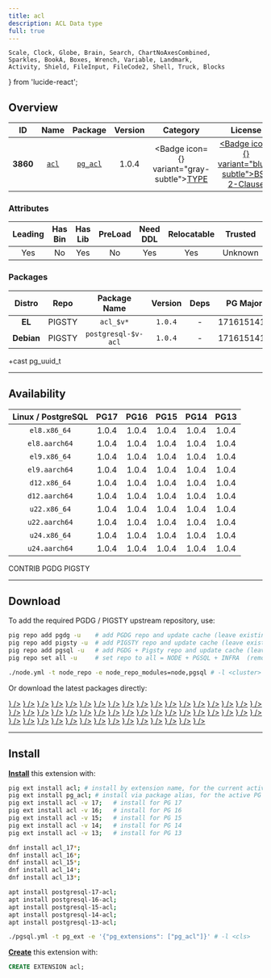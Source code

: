 ```yaml
---
title: acl
description: ACL Data type
full: true
---
```


    Scale, Clock, Globe, Brain, Search, ChartNoAxesCombined,
    Sparkles, BookA, Boxes, Wrench, Variable, Landmark,
    Activity, Shield, FileInput, FileCode2, Shell, Truck, Blocks
} from 'lucide-react';

## Overview

| <TooltipIconButton tooltip="Extension unique identifier" side="top">ID</TooltipIconButton> | <TooltipIconButton tooltip="Extension name" side="top">Name</TooltipIconButton> | <TooltipIconButton tooltip="Package name for installation" side="top">Package</TooltipIconButton> | <TooltipIconButton tooltip="Latest available extension version" side="top">Version</TooltipIconButton> | <TooltipIconButton tooltip="Extension category" side="top">Category</TooltipIconButton> | <TooltipIconButton tooltip="Open source license" side="top">License</TooltipIconButton> | <TooltipIconButton tooltip="Programming language" side="top">Lang</TooltipIconButton> |
|:--------:|:--------:|:----------:|:--------------:|:---------------------------------------:|:------------------------------------------------------:|:----:|
| **3860** | [`acl`](https://github.com/arkhipov/acl) | [`pg_acl`](/ext/acl) | 1.0.4 | <Badge icon={<Boxes />} variant="gray-subtle"><a href="/ext/type" className="no-underline">TYPE</a></Badge> | <a href="/ext/list/license#bsd-2-clause" className="no-underline"><Badge icon={<Scale />} variant="blue-subtle">BSD 2-Clause</Badge></a> | <a href="/ext/list/lang#c"><Badge icon={<FileCode2 />} variant="blue-subtle">C</Badge></a> |

### Attributes

| <TooltipIconButton tooltip="The Primary Leading extension in the Package" side="top">Leading</TooltipIconButton> | <TooltipIconButton tooltip="Contains binary utils" side="top">Has Bin</TooltipIconButton> | <TooltipIconButton tooltip="Contains .so shared library files" side="top">Has Lib</TooltipIconButton> | <TooltipIconButton tooltip="Requires preloading via shared_preload_libraries" side="top">PreLoad</TooltipIconButton> | <TooltipIconButton tooltip="Requires CREATE EXTENSION DDL command" side="top">Need DDL</TooltipIconButton> | <TooltipIconButton tooltip="Can be installed in any schema" side="top">Relocatable</TooltipIconButton> | <TooltipIconButton tooltip="Can be created by non-superuser" side="top">Trusted</TooltipIconButton> | <TooltipIconButton tooltip="Schemas used by this extension" side="top">Schemas</TooltipIconButton> |
|:-------:|:-------:|:-------:|:-------:|:--------:|:-----------:|:-------:|:-------:|
| Yes | No | Yes | No | Yes | Yes | Unknown | - |

### Packages

| <TooltipIconButton tooltip="Linux distribution family, EL or Debian" side="top">Distro</TooltipIconButton> | <TooltipIconButton tooltip="Package repository" side="top">Repo</TooltipIconButton> | <TooltipIconButton tooltip="The RPM/DEB Package Name Pattern (replace $v with real pg major)" side="top">Package Name</TooltipIconButton> | <TooltipIconButton tooltip="Latest package version" side="top">Version</TooltipIconButton> | <TooltipIconButton tooltip="RPM/DEB Package dependencies" side="top">Deps</TooltipIconButton> | <TooltipIconButton tooltip="Available in these PostgreSQL Major Versions" side="top">PG Major</TooltipIconButton> |
|:----------:|:--------:|:------------------------:|:-----------:|:------------:|:------------------:|
|   **EL**   | <Badge variant="amber-subtle"><span className="font-bold">PIGSTY</span></Badge> | `acl_$v*` | `1.0.4` | - | <Badge variant="green-subtle">17</Badge><Badge variant="green-subtle">16</Badge><Badge variant="green-subtle">15</Badge><Badge variant="green-subtle">14</Badge><Badge variant="green-subtle">13</Badge> |
| **Debian** | <Badge variant="amber-subtle"><span className="font-bold">PIGSTY</span></Badge> | `postgresql-$v-acl` | `1.0.4` | - | <Badge variant="green-subtle">17</Badge><Badge variant="green-subtle">16</Badge><Badge variant="green-subtle">15</Badge><Badge variant="green-subtle">14</Badge><Badge variant="green-subtle">13</Badge> |


<Callout title="Comments" type="info">
    +cast pg_uuid_t
</Callout>


------

## Availability

| <TooltipIconButton tooltip="Linux Distro Arch / PostgreSQL Major Version" side="top">Linux / PostgreSQL </TooltipIconButton> | **PG17** | **PG16** | **PG15** | **PG14** | **PG13** |
|:-----:|:-----:|:-----:|:-----:|:-----:|:-----:|
| `el8.x86_64` | <Badge variant="amber-subtle">1.0.4</Badge> | <Badge variant="amber-subtle">1.0.4</Badge> | <Badge variant="amber-subtle">1.0.4</Badge> | <Badge variant="amber-subtle">1.0.4</Badge> | <Badge variant="amber-subtle">1.0.4</Badge> |
| `el8.aarch64` | <Badge variant="amber-subtle">1.0.4</Badge> | <Badge variant="amber-subtle">1.0.4</Badge> | <Badge variant="amber-subtle">1.0.4</Badge> | <Badge variant="amber-subtle">1.0.4</Badge> | <Badge variant="amber-subtle">1.0.4</Badge> |
| `el9.x86_64` | <Badge variant="amber-subtle">1.0.4</Badge> | <Badge variant="amber-subtle">1.0.4</Badge> | <Badge variant="amber-subtle">1.0.4</Badge> | <Badge variant="amber-subtle">1.0.4</Badge> | <Badge variant="amber-subtle">1.0.4</Badge> |
| `el9.aarch64` | <Badge variant="amber-subtle">1.0.4</Badge> | <Badge variant="amber-subtle">1.0.4</Badge> | <Badge variant="amber-subtle">1.0.4</Badge> | <Badge variant="amber-subtle">1.0.4</Badge> | <Badge variant="amber-subtle">1.0.4</Badge> |
| `d12.x86_64` | <Badge variant="amber-subtle">1.0.4</Badge> | <Badge variant="amber-subtle">1.0.4</Badge> | <Badge variant="amber-subtle">1.0.4</Badge> | <Badge variant="amber-subtle">1.0.4</Badge> | <Badge variant="amber-subtle">1.0.4</Badge> |
| `d12.aarch64` | <Badge variant="amber-subtle">1.0.4</Badge> | <Badge variant="amber-subtle">1.0.4</Badge> | <Badge variant="amber-subtle">1.0.4</Badge> | <Badge variant="amber-subtle">1.0.4</Badge> | <Badge variant="amber-subtle">1.0.4</Badge> |
| `u22.x86_64` | <Badge variant="amber-subtle">1.0.4</Badge> | <Badge variant="amber-subtle">1.0.4</Badge> | <Badge variant="amber-subtle">1.0.4</Badge> | <Badge variant="amber-subtle">1.0.4</Badge> | <Badge variant="amber-subtle">1.0.4</Badge> |
| `u22.aarch64` | <Badge variant="amber-subtle">1.0.4</Badge> | <Badge variant="amber-subtle">1.0.4</Badge> | <Badge variant="amber-subtle">1.0.4</Badge> | <Badge variant="amber-subtle">1.0.4</Badge> | <Badge variant="amber-subtle">1.0.4</Badge> |
| `u24.x86_64` | <Badge variant="amber-subtle">1.0.4</Badge> | <Badge variant="amber-subtle">1.0.4</Badge> | <Badge variant="amber-subtle">1.0.4</Badge> | <Badge variant="amber-subtle">1.0.4</Badge> | <Badge variant="amber-subtle">1.0.4</Badge> |
| `u24.aarch64` | <Badge variant="amber-subtle">1.0.4</Badge> | <Badge variant="amber-subtle">1.0.4</Badge> | <Badge variant="amber-subtle">1.0.4</Badge> | <Badge variant="amber-subtle">1.0.4</Badge> | <Badge variant="amber-subtle">1.0.4</Badge> |

<Badge variant="green-subtle"><span className="font-black">CONTRIB</span></Badge> <Badge variant="blue-subtle"><span className="font-black">PGDG</span></Badge> <Badge variant="amber-subtle"><span className="font-black">PIGSTY</span></Badge>

------

## Download

To add the required PGDG / PIGSTY upstream repository, use:

```bash tab="pig"
pig repo add pgdg -u    # add PGDG repo and update cache (leave existing repos)
pig repo add pigsty -u  # add PIGSTY repo and update cache (leave existing repos)
pig repo add pgsql -u   # add PGDG + Pigsty repo and update cache (leave existing repos)
pig repo set all -u     # set repo to all = NODE + PGSQL + INFRA  (remove existing repos)
```
```bash tab="pigsty"
./node.yml -t node_repo -e node_repo_modules=node,pgsql # -l <cluster>
```

Or download the latest packages directly:

<Files>
    <Folder name="el8.x86_64">
        <a href="https://repo.pigsty.io/yum/pgsql/el8.x86_64/acl_17-1.0.4-1PIGSTY.el8.x86_64.rpm"><File name="acl_17-1.0.4-1PIGSTY.el8.x86_64.rpm" icon={<Package className="text-emerald-500" />} /></a>
        <a href="https://repo.pigsty.io/yum/pgsql/el8.x86_64/acl_16-1.0.4-1PIGSTY.el8.x86_64.rpm"><File name="acl_16-1.0.4-1PIGSTY.el8.x86_64.rpm" icon={<Package className="text-emerald-500" />} /></a>
        <a href="https://repo.pigsty.io/yum/pgsql/el8.x86_64/acl_15-1.0.4-1PIGSTY.el8.x86_64.rpm"><File name="acl_15-1.0.4-1PIGSTY.el8.x86_64.rpm" icon={<Package className="text-emerald-500" />} /></a>
        <a href="https://repo.pigsty.io/yum/pgsql/el8.x86_64/acl_14-1.0.4-1PIGSTY.el8.x86_64.rpm"><File name="acl_14-1.0.4-1PIGSTY.el8.x86_64.rpm" icon={<Package className="text-emerald-500" />} /></a>
        <a href="https://repo.pigsty.io/yum/pgsql/el8.x86_64/acl_13-1.0.4-1PIGSTY.el8.x86_64.rpm"><File name="acl_13-1.0.4-1PIGSTY.el8.x86_64.rpm" icon={<Package className="text-emerald-500" />} /></a>
    </Folder>
    <Folder name="el8.aarch64">
        <a href="https://repo.pigsty.io/yum/pgsql/el8.aarch64/acl_17-1.0.4-1PIGSTY.el8.aarch64.rpm"><File name="acl_17-1.0.4-1PIGSTY.el8.aarch64.rpm" icon={<Package className="text-orange-500" />} /></a>
        <a href="https://repo.pigsty.io/yum/pgsql/el8.aarch64/acl_16-1.0.4-1PIGSTY.el8.aarch64.rpm"><File name="acl_16-1.0.4-1PIGSTY.el8.aarch64.rpm" icon={<Package className="text-orange-500" />} /></a>
        <a href="https://repo.pigsty.io/yum/pgsql/el8.aarch64/acl_15-1.0.4-1PIGSTY.el8.aarch64.rpm"><File name="acl_15-1.0.4-1PIGSTY.el8.aarch64.rpm" icon={<Package className="text-orange-500" />} /></a>
        <a href="https://repo.pigsty.io/yum/pgsql/el8.aarch64/acl_14-1.0.4-1PIGSTY.el8.aarch64.rpm"><File name="acl_14-1.0.4-1PIGSTY.el8.aarch64.rpm" icon={<Package className="text-orange-500" />} /></a>
        <a href="https://repo.pigsty.io/yum/pgsql/el8.aarch64/acl_13-1.0.4-1PIGSTY.el8.aarch64.rpm"><File name="acl_13-1.0.4-1PIGSTY.el8.aarch64.rpm" icon={<Package className="text-orange-500" />} /></a>
    </Folder>
    <Folder name="el9.x86_64">
        <a href="https://repo.pigsty.io/yum/pgsql/el9.x86_64/acl_17-1.0.4-1PIGSTY.el9.x86_64.rpm"><File name="acl_17-1.0.4-1PIGSTY.el9.x86_64.rpm" icon={<Package className="text-emerald-500" />} /></a>
        <a href="https://repo.pigsty.io/yum/pgsql/el9.x86_64/acl_16-1.0.4-1PIGSTY.el9.x86_64.rpm"><File name="acl_16-1.0.4-1PIGSTY.el9.x86_64.rpm" icon={<Package className="text-emerald-500" />} /></a>
        <a href="https://repo.pigsty.io/yum/pgsql/el9.x86_64/acl_15-1.0.4-1PIGSTY.el9.x86_64.rpm"><File name="acl_15-1.0.4-1PIGSTY.el9.x86_64.rpm" icon={<Package className="text-emerald-500" />} /></a>
        <a href="https://repo.pigsty.io/yum/pgsql/el9.x86_64/acl_14-1.0.4-1PIGSTY.el9.x86_64.rpm"><File name="acl_14-1.0.4-1PIGSTY.el9.x86_64.rpm" icon={<Package className="text-emerald-500" />} /></a>
        <a href="https://repo.pigsty.io/yum/pgsql/el9.x86_64/acl_13-1.0.4-1PIGSTY.el9.x86_64.rpm"><File name="acl_13-1.0.4-1PIGSTY.el9.x86_64.rpm" icon={<Package className="text-emerald-500" />} /></a>
    </Folder>
    <Folder name="el9.aarch64">
        <a href="https://repo.pigsty.io/yum/pgsql/el9.aarch64/acl_17-1.0.4-1PIGSTY.el9.aarch64.rpm"><File name="acl_17-1.0.4-1PIGSTY.el9.aarch64.rpm" icon={<Package className="text-orange-500" />} /></a>
        <a href="https://repo.pigsty.io/yum/pgsql/el9.aarch64/acl_16-1.0.4-1PIGSTY.el9.aarch64.rpm"><File name="acl_16-1.0.4-1PIGSTY.el9.aarch64.rpm" icon={<Package className="text-orange-500" />} /></a>
        <a href="https://repo.pigsty.io/yum/pgsql/el9.aarch64/acl_15-1.0.4-1PIGSTY.el9.aarch64.rpm"><File name="acl_15-1.0.4-1PIGSTY.el9.aarch64.rpm" icon={<Package className="text-orange-500" />} /></a>
        <a href="https://repo.pigsty.io/yum/pgsql/el9.aarch64/acl_14-1.0.4-1PIGSTY.el9.aarch64.rpm"><File name="acl_14-1.0.4-1PIGSTY.el9.aarch64.rpm" icon={<Package className="text-orange-500" />} /></a>
        <a href="https://repo.pigsty.io/yum/pgsql/el9.aarch64/acl_13-1.0.4-1PIGSTY.el9.aarch64.rpm"><File name="acl_13-1.0.4-1PIGSTY.el9.aarch64.rpm" icon={<Package className="text-orange-500" />} /></a>
    </Folder>
    <Folder name="d12.x86_64">
        <a href="https://repo.pigsty.io/apt/pgsql/bookworm/pool/main/a/acl/postgresql-17-acl_1.0.4-1PIGSTY~bookworm_amd64.deb"><File name="postgresql-17-acl_1.0.4-1PIGSTY~bookworm_amd64.deb" icon={<Box className="text-emerald-500" />} /></a>
        <a href="https://repo.pigsty.io/apt/pgsql/bookworm/pool/main/a/acl/postgresql-16-acl_1.0.4-1PIGSTY~bookworm_amd64.deb"><File name="postgresql-16-acl_1.0.4-1PIGSTY~bookworm_amd64.deb" icon={<Box className="text-emerald-500" />} /></a>
        <a href="https://repo.pigsty.io/apt/pgsql/bookworm/pool/main/a/acl/postgresql-15-acl_1.0.4-1PIGSTY~bookworm_amd64.deb"><File name="postgresql-15-acl_1.0.4-1PIGSTY~bookworm_amd64.deb" icon={<Box className="text-emerald-500" />} /></a>
        <a href="https://repo.pigsty.io/apt/pgsql/bookworm/pool/main/a/acl/postgresql-14-acl_1.0.4-1PIGSTY~bookworm_amd64.deb"><File name="postgresql-14-acl_1.0.4-1PIGSTY~bookworm_amd64.deb" icon={<Box className="text-emerald-500" />} /></a>
        <a href="https://repo.pigsty.io/apt/pgsql/bookworm/pool/main/a/acl/postgresql-13-acl_1.0.4-1PIGSTY~bookworm_amd64.deb"><File name="postgresql-13-acl_1.0.4-1PIGSTY~bookworm_amd64.deb" icon={<Box className="text-emerald-500" />} /></a>
    </Folder>
    <Folder name="d12.aarch64">
        <a href="https://repo.pigsty.io/apt/pgsql/bookworm/pool/main/a/acl/postgresql-17-acl_1.0.4-1PIGSTY~bookworm_arm64.deb"><File name="postgresql-17-acl_1.0.4-1PIGSTY~bookworm_arm64.deb" icon={<Box className="text-orange-500" />} /></a>
        <a href="https://repo.pigsty.io/apt/pgsql/bookworm/pool/main/a/acl/postgresql-16-acl_1.0.4-1PIGSTY~bookworm_arm64.deb"><File name="postgresql-16-acl_1.0.4-1PIGSTY~bookworm_arm64.deb" icon={<Box className="text-orange-500" />} /></a>
        <a href="https://repo.pigsty.io/apt/pgsql/bookworm/pool/main/a/acl/postgresql-15-acl_1.0.4-1PIGSTY~bookworm_arm64.deb"><File name="postgresql-15-acl_1.0.4-1PIGSTY~bookworm_arm64.deb" icon={<Box className="text-orange-500" />} /></a>
        <a href="https://repo.pigsty.io/apt/pgsql/bookworm/pool/main/a/acl/postgresql-14-acl_1.0.4-1PIGSTY~bookworm_arm64.deb"><File name="postgresql-14-acl_1.0.4-1PIGSTY~bookworm_arm64.deb" icon={<Box className="text-orange-500" />} /></a>
        <a href="https://repo.pigsty.io/apt/pgsql/bookworm/pool/main/a/acl/postgresql-13-acl_1.0.4-1PIGSTY~bookworm_arm64.deb"><File name="postgresql-13-acl_1.0.4-1PIGSTY~bookworm_arm64.deb" icon={<Box className="text-orange-500" />} /></a>
    </Folder>
    <Folder name="u22.x86_64">
        <a href="https://repo.pigsty.io/apt/pgsql/jammy/pool/main/a/acl/postgresql-17-acl_1.0.4-1PIGSTY~jammy_amd64.deb"><File name="postgresql-17-acl_1.0.4-1PIGSTY~jammy_amd64.deb" icon={<Box className="text-emerald-500" />} /></a>
        <a href="https://repo.pigsty.io/apt/pgsql/jammy/pool/main/a/acl/postgresql-16-acl_1.0.4-1PIGSTY~jammy_amd64.deb"><File name="postgresql-16-acl_1.0.4-1PIGSTY~jammy_amd64.deb" icon={<Box className="text-emerald-500" />} /></a>
        <a href="https://repo.pigsty.io/apt/pgsql/jammy/pool/main/a/acl/postgresql-15-acl_1.0.4-1PIGSTY~jammy_amd64.deb"><File name="postgresql-15-acl_1.0.4-1PIGSTY~jammy_amd64.deb" icon={<Box className="text-emerald-500" />} /></a>
        <a href="https://repo.pigsty.io/apt/pgsql/jammy/pool/main/a/acl/postgresql-14-acl_1.0.4-1PIGSTY~jammy_amd64.deb"><File name="postgresql-14-acl_1.0.4-1PIGSTY~jammy_amd64.deb" icon={<Box className="text-emerald-500" />} /></a>
        <a href="https://repo.pigsty.io/apt/pgsql/jammy/pool/main/a/acl/postgresql-13-acl_1.0.4-1PIGSTY~jammy_amd64.deb"><File name="postgresql-13-acl_1.0.4-1PIGSTY~jammy_amd64.deb" icon={<Box className="text-emerald-500" />} /></a>
    </Folder>
    <Folder name="u22.aarch64">
        <a href="https://repo.pigsty.io/apt/pgsql/jammy/pool/main/a/acl/postgresql-17-acl_1.0.4-1PIGSTY~jammy_arm64.deb"><File name="postgresql-17-acl_1.0.4-1PIGSTY~jammy_arm64.deb" icon={<Box className="text-orange-500" />} /></a>
        <a href="https://repo.pigsty.io/apt/pgsql/jammy/pool/main/a/acl/postgresql-16-acl_1.0.4-1PIGSTY~jammy_arm64.deb"><File name="postgresql-16-acl_1.0.4-1PIGSTY~jammy_arm64.deb" icon={<Box className="text-orange-500" />} /></a>
        <a href="https://repo.pigsty.io/apt/pgsql/jammy/pool/main/a/acl/postgresql-15-acl_1.0.4-1PIGSTY~jammy_arm64.deb"><File name="postgresql-15-acl_1.0.4-1PIGSTY~jammy_arm64.deb" icon={<Box className="text-orange-500" />} /></a>
        <a href="https://repo.pigsty.io/apt/pgsql/jammy/pool/main/a/acl/postgresql-14-acl_1.0.4-1PIGSTY~jammy_arm64.deb"><File name="postgresql-14-acl_1.0.4-1PIGSTY~jammy_arm64.deb" icon={<Box className="text-orange-500" />} /></a>
        <a href="https://repo.pigsty.io/apt/pgsql/jammy/pool/main/a/acl/postgresql-13-acl_1.0.4-1PIGSTY~jammy_arm64.deb"><File name="postgresql-13-acl_1.0.4-1PIGSTY~jammy_arm64.deb" icon={<Box className="text-orange-500" />} /></a>
    </Folder>
    <Folder name="u24.x86_64">
        <a href="https://repo.pigsty.io/apt/pgsql/noble/pool/main/a/acl/postgresql-17-acl_1.0.4-1PIGSTY~noble_amd64.deb"><File name="postgresql-17-acl_1.0.4-1PIGSTY~noble_amd64.deb" icon={<Box className="text-emerald-500" />} /></a>
        <a href="https://repo.pigsty.io/apt/pgsql/noble/pool/main/a/acl/postgresql-16-acl_1.0.4-1PIGSTY~noble_amd64.deb"><File name="postgresql-16-acl_1.0.4-1PIGSTY~noble_amd64.deb" icon={<Box className="text-emerald-500" />} /></a>
        <a href="https://repo.pigsty.io/apt/pgsql/noble/pool/main/a/acl/postgresql-15-acl_1.0.4-1PIGSTY~noble_amd64.deb"><File name="postgresql-15-acl_1.0.4-1PIGSTY~noble_amd64.deb" icon={<Box className="text-emerald-500" />} /></a>
        <a href="https://repo.pigsty.io/apt/pgsql/noble/pool/main/a/acl/postgresql-14-acl_1.0.4-1PIGSTY~noble_amd64.deb"><File name="postgresql-14-acl_1.0.4-1PIGSTY~noble_amd64.deb" icon={<Box className="text-emerald-500" />} /></a>
        <a href="https://repo.pigsty.io/apt/pgsql/noble/pool/main/a/acl/postgresql-13-acl_1.0.4-1PIGSTY~noble_amd64.deb"><File name="postgresql-13-acl_1.0.4-1PIGSTY~noble_amd64.deb" icon={<Box className="text-emerald-500" />} /></a>
    </Folder>
    <Folder name="u24.aarch64">
        <a href="https://repo.pigsty.io/apt/pgsql/noble/pool/main/a/acl/postgresql-17-acl_1.0.4-1PIGSTY~noble_arm64.deb"><File name="postgresql-17-acl_1.0.4-1PIGSTY~noble_arm64.deb" icon={<Box className="text-orange-500" />} /></a>
        <a href="https://repo.pigsty.io/apt/pgsql/noble/pool/main/a/acl/postgresql-16-acl_1.0.4-1PIGSTY~noble_arm64.deb"><File name="postgresql-16-acl_1.0.4-1PIGSTY~noble_arm64.deb" icon={<Box className="text-orange-500" />} /></a>
        <a href="https://repo.pigsty.io/apt/pgsql/noble/pool/main/a/acl/postgresql-15-acl_1.0.4-1PIGSTY~noble_arm64.deb"><File name="postgresql-15-acl_1.0.4-1PIGSTY~noble_arm64.deb" icon={<Box className="text-orange-500" />} /></a>
        <a href="https://repo.pigsty.io/apt/pgsql/noble/pool/main/a/acl/postgresql-14-acl_1.0.4-1PIGSTY~noble_arm64.deb"><File name="postgresql-14-acl_1.0.4-1PIGSTY~noble_arm64.deb" icon={<Box className="text-orange-500" />} /></a>
        <a href="https://repo.pigsty.io/apt/pgsql/noble/pool/main/a/acl/postgresql-13-acl_1.0.4-1PIGSTY~noble_arm64.deb"><File name="postgresql-13-acl_1.0.4-1PIGSTY~noble_arm64.deb" icon={<Box className="text-orange-500" />} /></a>
    </Folder>
</Files>

------

## Install

[**Install**](/docs/pgsql/extension/install) this extension with:

```bash tab="pig"
pig ext install acl; # install by extension name, for the current active PG version
pig ext install pg_acl; # install via package alias, for the active PG version
pig ext install acl -v 17;   # install for PG 17
pig ext install acl -v 16;   # install for PG 16
pig ext install acl -v 15;   # install for PG 15
pig ext install acl -v 14;   # install for PG 14
pig ext install acl -v 13;   # install for PG 13
```
```bash tab="yum" 
dnf install acl_17*;
dnf install acl_16*;
dnf install acl_15*;
dnf install acl_14*;
dnf install acl_13*;
```
```bash tab="apt" 
apt install postgresql-17-acl;
apt install postgresql-16-acl;
apt install postgresql-15-acl;
apt install postgresql-14-acl;
apt install postgresql-13-acl;
```
```bash tab="ansible"
./pgsql.yml -t pg_ext -e '{"pg_extensions": ["pg_acl"]}' # -l <cls>
```

[**Create**](/docs/pgsql/extension/create) this extension with:

```sql
CREATE EXTENSION acl;
```


